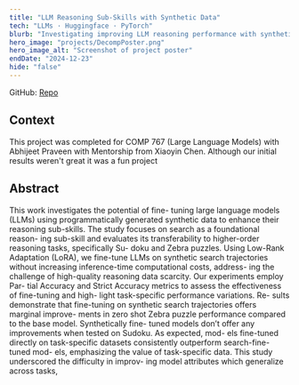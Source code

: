 ```yaml
---
title: "LLM Reasoning Sub-Skills with Synthetic Data"
tech: "LLMs · Huggingface · PyTorch"
blurb: "Investigating improving LLM reasoning performance with synthetic data."
hero_image: "projects/DecompPoster.png"
hero_image_alt: "Screenshot of project poster"
endDate: "2024-12-23"
hide: "false"
---
```


GitHub: [Repo](https://github.com/Cormac-C/llm-reasoning-decomp)

## Context

This project was completed for COMP 767 (Large Language Models) with Abhijeet Praveen with Mentorship from Xiaoyin Chen. Although our initial results weren't great it was a fun project

## Abstract

This work investigates the potential of fine-
tuning large language models (LLMs) using
programmatically generated synthetic data to
enhance their reasoning sub-skills. The study
focuses on search as a foundational reason-
ing sub-skill and evaluates its transferability
to higher-order reasoning tasks, specifically Su-
doku and Zebra puzzles. Using Low-Rank
Adaptation (LoRA), we fine-tune LLMs on
synthetic search trajectories without increasing
inference-time computational costs, address-
ing the challenge of high-quality reasoning
data scarcity. Our experiments employ Par-
tial Accuracy and Strict Accuracy metrics to
assess the effectiveness of fine-tuning and high-
light task-specific performance variations. Re-
sults demonstrate that fine-tuning on synthetic
search trajectories offers marginal improve-
ments in zero shot Zebra puzzle performance
compared to the base model. Synthetically fine-
tuned models don’t offer any improvements
when tested on Sudoku. As expected, mod-
els fine-tuned directly on task-specific datasets
consistently outperform search-fine-tuned mod-
els, emphasizing the value of task-specific data.
This study underscored the difficulty in improv-
ing model attributes which generalize across
tasks,

<!-- TODO: add last sentence here -->
